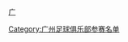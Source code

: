 {{Football squad with logo
 | name      = 1999年广州太阳神名单
 | bgcolor   = #E70014
 | textcolor = #FFFFFF
 | teamname  = 广州太阳神
 | seasontitle=[[1999年中国足球甲B联赛|<span style="color: #FFFFFF;">1999年</span>]][[中国足球甲B联赛|<span style="color: #FFFFFF;">甲B联赛</span>]]第八名
 | teamlogo  = 
 | p1=[[黄洪涛]]
 | p2=[[吕建军 (1971年)|吕建军]]
 | p3=[[叶志彬]]
 | p4=[[陈耀华]]
 | p5=[[金光柱]]
 | p6=[[闵劲]]
 | p7=[[袁俊晖]]
 | p8=[[谭伟明]]        
 | p9=[[郑聪]]
 | p10=卡罗
 | p11=[[谭恩德]]
 | p12=[[麦广梁]]
 | p13=[[黄海滨]]
 | p14=[[马卓钧]]
 | p15=[[郭浩]]
 | p16=[[梁剑锋]]
 | p17=[[冯永祥]]
 | p18=[[赵宇怀]]
 | p19=[[包文 (足球运动员)|包文]]
 | p20=[[钟启荣]]   
 | p21=[[刘家前]]
 | p22=[[田野 (足球运动员)|田野]]
 | p23=马塞罗
 | p24=
 | p25=哈桑
 | p26=
 | p27=
 | p28=
 | p33=[[梁国辉 (足球运动员)|梁国辉]]
 | manager=[[陈熙荣]](1-7轮)、[[赵达裕]](8-22轮)
}}
<noinclude>
{{DEFAULTSORT:Guangzhou Apollo Squad 1999}}
[[Category:广州足球俱乐部参赛名单]]
[[category:广州足球俱乐部球员|广]]
</noinclude>